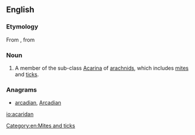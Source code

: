==English==

===Etymology===
From {{etyl|NL.|en}}, from {{etyl|grc|en}} {{term|ἀκαρί||mite|lang=grc}}

===Noun===
{{en-noun}}

# {{context|zoology|lang=en}} A member of the sub-class [[Acarina]] of [[arachnid]]s, which includes [[mite]]s and [[tick]]s.

===Anagrams===
* [[arcadian#English|arcadian]], [[Arcadian#English|Arcadian]]

[[Category:en:Mites and ticks]]

[[io:acaridan]]